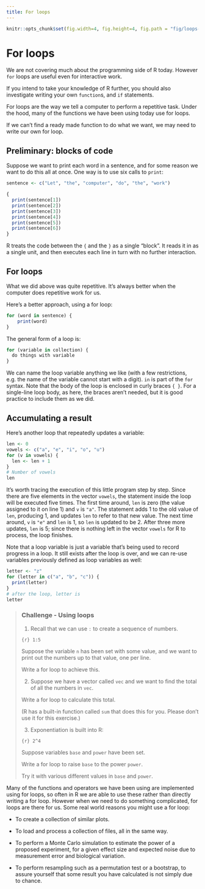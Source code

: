 ```yaml
---
title: For loops
---
```


```r
knitr::opts_chunk$set(fig.width=4, fig.height=4, fig.path = "fig/loops-")
```

# For loops

We are not covering much about the programming side of R today. However `for` loops are useful even for interactive work.

If you intend to take your knowledge of R further, you should also investigate writing your own `function`s, and `if` statements.

For loops are the way we tell a computer to perform a repetitive task. Under the hood, many of the functions we have been using today use for loops.

If we can't find a ready made function to do what we want, we may need to write our own for loop.

## Preliminary: blocks of code

Suppose we want to print each word in a sentence, and for some reason we want to do this all at once. One way is to use six calls to `print`:

```r
sentence <- c("Let", "the", "computer", "do", "the", "work")

{
  print(sentence[1])
  print(sentence[2])
  print(sentence[3])
  print(sentence[4])
  print(sentence[5])
  print(sentence[6])
}
```

R treats the code between the `{` and the `}` as a single "block". It reads it in as a single unit, and then executes each line in turn with no further interaction.

## For loops

What we did above was quite repetitive. It's always better when the computer does repetitive work for us.

Here's a better approach, using a for loop:

```r
for (word in sentence) {
    print(word)
}
```

The general form of a loop is:

```r
for (variable in collection) {
  do things with variable
}
```

We can name the loop variable anything we like (with a few restrictions, e.g. the name of the variable cannot start with a digit). `in` is part of the `for` syntax. Note that the body of the loop is enclosed in curly braces `{ }`. For a single-line loop body, as here, the braces aren't needed, but it is good practice to include them as we did.


## Accumulating a result

Here's another loop that repeatedly updates a variable:

```r
len <- 0
vowels <- c("a", "e", "i", "o", "u")
for (v in vowels) {
  len <- len + 1
}
# Number of vowels
len
```


It's worth tracing the execution of this little program step by step.
Since there are five elements in the vector `vowels`, the statement inside the loop will be executed five times.
The first time around, `len` is zero (the value assigned to it on line 1) and `v` is `"a"`.
The statement adds 1 to the old value of `len`, producing 1, and updates `len` to refer to that new value.
The next time around, `v` is `"e"` and `len` is 1, so `len` is updated to be 2.
After three more updates, `len` is 5; since there is nothing left in the vector `vowels` for R to process, the loop finishes.

Note that a loop variable is just a variable that's being used to record progress in a loop.
It still exists after the loop is over, and we can re-use variables previously defined as loop variables as well:

```r
letter <- "z"
for (letter in c("a", "b", "c")) {
  print(letter)
}
# after the loop, letter is
letter
```


> ### Challenge - Using loops {.challenge}
>
> 1. Recall that we can use `:` to create a sequence of numbers.
>
> ```{r}
> 1:5
> ```
>
> Suppose the variable `n` has been set with some value, and we want to print out the numbers up to that value, one per line.
>
> Write a for loop to achieve this.
>
>
> 2. Suppose we have a vector called `vec` and we want to find the total of all the numbers in `vec`.
>
> Write a for loop to calculate this total.
>
> (R has a built-in function called `sum` that does this for you.
> Please don't use it for this exercise.)
>
>
> 3. Exponentiation is built into R:
>
> ```{r}
> 2^4
> ```
>
> Suppose variables `base` and `power` have been set.
>
> Write a for loop to raise `base` to the power `power`.
>
> Try it with various different values in `base` and `power`.
>


Many of the functions and operators we have been using are implemented using for loops, so often in R we are able to use these rather than directly writing a for loop. However when we need to do something complicated, for loops are there for us. Some real world reasons you might use a for loop:

* To create a collection of similar plots.

* To load and process a collection of files, all in the same way.

* To perform a Monte Carlo simulation to estimate the power of a proposed experiment, for a given effect size and expected noise due to measurement error and biological variation.

* To perform resampling such as a permutation test or a bootstrap, to assure yourself that some result you have calculated is not simply due to chance.
